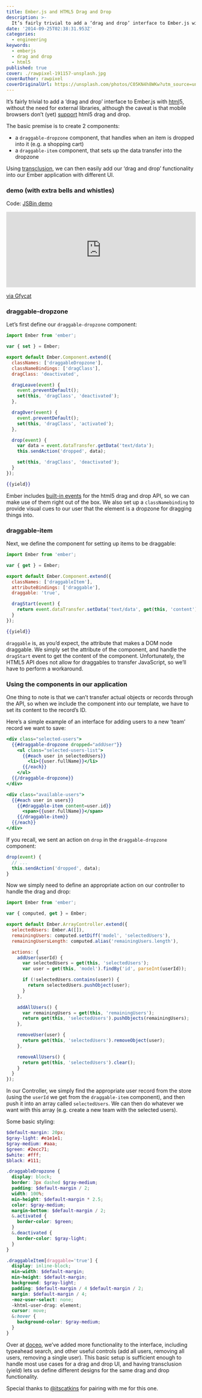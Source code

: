 ```yaml
---
title: Ember.js and HTML5 Drag and Drop
description: >-
  It’s fairly trivial to add a ‘drag and drop’ interface to Ember.js with html5
date: '2014-09-25T02:38:31.953Z'
categories:
  - engineering
keywords:
  - emberjs
  - drag and drop
  - html5
published: true
cover: ./rawpixel-191157-unsplash.jpg
coverAuthor: rawpixel
coverOriginalUrl: https://unsplash.com/photos/C05KN4h8WKw?utm_source=unsplash&utm_medium=referral&utm_content=creditCopyText
---
```


It’s fairly trivial to add a ‘drag and drop’ interface to Ember.js with [html](https://developer.mozilla.org/en-US/docs/Web/Guide/HTML/Drag_and_drop)5, without the need for external libraries, although the caveat is that mobile browsers don’t (yet) [support](http://caniuse.com/#feat=dragndrop) html5 drag and drop.

The basic premise is to create 2 components:

- a `draggable-dropzone` component, that handles when an item is dropped into it (e.g. a shopping cart)
- a `draggable-item` component, that sets up the data transfer into the dropzone

Using [transclusion](http://en.wikipedia.org/wiki/Transclusion), we can then easily add our ‘drag and drop’ functionality into our Ember application with different UI.

### demo (with extra bells and whistles)

Code: [JSBin demo](http://jsbin.com/denep/9/edit?js,output)

<div style='position:relative; padding-bottom:calc(31.10% + 44px)'><iframe src='https://gfycat.com/ifr/HarmfulQuarterlyBobwhite' frameborder='0' scrolling='no' width='100%' height='100%' style='position:absolute;top:0;left:0;' allowfullscreen></iframe></div><p> <a href="https://gfycat.com/harmfulquarterlybobwhite">via Gfycat</a></p>

### draggable-dropzone

Let’s first define our `draggable-dropzone` component:

```js
import Ember from 'ember';

var { set } = Ember;

export default Ember.Component.extend({
  classNames: ['draggableDropzone'],
  classNameBindings: ['dragClass'],
  dragClass: 'deactivated',

  dragLeave(event) {
    event.preventDefault();
    set(this, 'dragClass', 'deactivated');
  },

  dragOver(event) {
    event.preventDefault();
    set(this, 'dragClass', 'activated');
  },

  drop(event) {
    var data = event.dataTransfer.getData('text/data');
    this.sendAction('dropped', data);

    set(this, 'dragClass', 'deactivated');
  }
});
```

```handlebars
{{yield}}
```

Ember includes [built-in events](http://emberjs.com/api/classes/Ember.View.html#toc_event-names) for the html5 drag and drop API, so we can make use of them right out of the box. We also set up a `classNamebinding` to provide visual cues to our user that the element is a dropzone for dragging things into.

### draggable-item

Next, we define the component for setting up items to be draggable:

```js
import Ember from 'ember';

var { get } = Ember;

export default Ember.Component.extend({
  classNames: ['draggableItem'],
  attributeBindings: ['draggable'],
  draggable: 'true',

  dragStart(event) {
    return event.dataTransfer.setData('text/data', get(this, 'content'));
  }
});
```

```handlebars
{{yield}}
```

`draggable` is, as you’d expect, the attribute that makes a DOM node draggable. We simply set the attribute of the component, and handle the `dragStart` event to get the content of the component. Unfortunately, the HTML5 API does not allow for draggables to transfer JavaScript, so we’ll have to perform a workaround.

### Using the components in our application

One thing to note is that we can’t transfer actual objects or records through the API, so when we include the component into our template, we have to set its content to the record’s ID.

Here’s a simple example of an interface for adding users to a new ‘team’ record we want to save:

```handlebars
<div class="selected-users">
  {{#draggable-dropzone dropped="addUser"}}
    <ul class="selected-users-list">
      {{#each user in selectedUsers}}
        <li>{{user.fullName}}</li>
      {{/each}}
    </ul>
  {{/draggable-dropzone}}
</div>

<div class="available-users">
  {{#each user in users}}
    {{#draggable-item content=user.id}}
      <span>{{user.fullName}}</span>
    {{/draggable-item}}
  {{/each}}
</div>
```

If you recall, we sent an action on `drop` in the `draggable-dropzone` component:

```js
drop(event) {
  // ...
  this.sendAction('dropped', data);
}
```

Now we simply need to define an appropriate action on our controller to handle the drag and drop:

```js
import Ember from 'ember';

var { computed, get } = Ember;

export default Ember.ArrayController.extend({
  selectedUsers: Ember.A([]),
  remainingUsers: computed.setDiff('model', 'selectedUsers'),
  remainingUsersLength: computed.alias('remainingUsers.length'),

  actions: {
    addUser(userId) {
      var selectedUsers = get(this, 'selectedUsers');
      var user = get(this, 'model').findBy('id', parseInt(userId));

      if (!selectedUsers.contains(user)) {
        return selectedUsers.pushObject(user);
      }
    },

    addAllUsers() {
      var remainingUsers = get(this, 'remainingUsers');
      return get(this, 'selectedUsers').pushObjects(remainingUsers);
    },

    removeUser(user) {
      return get(this, 'selectedUsers').removeObject(user);
    },

    removeAllUsers() {
      return get(this, 'selectedUsers').clear();
    }
  }
});
```

In our Controller, we simply find the appropriate user record from the store (using the `userId` we get from the `draggable-item` component), and then push it into an array called `selectedUsers`. We can then do whatever we want with this array (e.g. create a new team with the selected users).

Some basic styling:

```scss
$default-margin: 20px;
$gray-light: #e1e1e1;
$gray-medium: #aaa;
$green: #2ecc71;
$white: #fff;
$black: #111;

.draggableDropzone {
  display: block;
  border: 3px dashed $gray-medium;
  padding: $default-margin / 2;
  width: 100%;
  min-height: $default-margin * 2.5;
  color: $gray-medium;
  margin-bottom: $default-margin / 2;
  &.activated {
    border-color: $green;
  }
  &.deactivated {
    border-color: $gray-light;
  }
}

.draggableItem[draggable='true'] {
  display: inline-block;
  min-width: $default-margin;
  min-height: $default-margin;
  background: $gray-light;
  padding: $default-margin / 4 $default-margin / 2;
  margin: $default-margin / 4;
  -moz-user-select: none;
  -khtml-user-drag: element;
  cursor: move;
  &:hover {
    background-color: $gray-medium;
  }
}
```

Over at [doceo](http://www.doceo.com), we’ve added more functionality to the interface, including typeahead search, and other useful controls (add all users, removing all users, removing a single user). This basic setup is sufficient enough to handle most use cases for a drag and drop UI, and having transclusion (yield) lets us define different designs for the same drag and drop functionality.

Special thanks to [@itscatkins](https://twitter.com/itscatkins) for pairing with me for this one.
